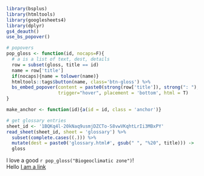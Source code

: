 
```r
library(bsplus)
library(htmltools)
library(googlesheets4)
library(dplyr)
gs4_deauth()
use_bs_popover()

# popovers
pop_gloss <- function(id, nocaps=F){
  # a is a list of text, dest, details
  row = subset(gloss, title == id)
  name = row['title']
  if(nocaps){name = tolower(name)}
  htmltools::tags$button(name, class='btn-gloss') %>%
  bs_embed_popover(content = paste0(strong(row['title']), strong(": "), row['details']),
                   trigger="hover", placement = 'bottom', html = T)
}

make_anchor <- function(id){a(id = id, class = 'anchor')}

```

```r
# get glossary entries
sheet_id <- '1BQKq4l-20kNaq9usmjDZCTo-S8vwVKqhtLrIi3MBxPY'
read_sheet(sheet_id, sheet = 'glossary') %>%
  subset(complete.cases((.))) %>%
  mutate(dest = paste0('glossary.html#', gsub(" ", "%20", title))) ->
  gloss

```


I love a good `r pop_gloss("Biogeoclimatic zone")`!  
Hello [I am a link]()
